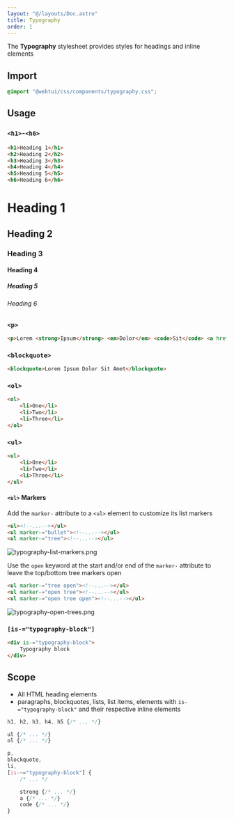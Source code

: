 ```yaml
---
layout: "@/layouts/Doc.astro"
title: Typography
order: 1
---
```



The **Typography** stylesheet provides styles for headings and inline elements

## Import

```css
@import "@webtui/css/components/typography.css";
```

## Usage

### `<h1>`-`<h6>`

```html
<h1>Heading 1</h1>
<h2>Heading 2</h2>
<h3>Heading 3</h3>
<h4>Heading 4</h4>
<h5>Heading 5</h5>
<h6>Heading 6</h6>
```

<Example id="headings">
    <h1>Heading 1</h1>
    <h2>Heading 2</h2>
    <h3>Heading 3</h3>
    <h4>Heading 4</h4>
    <h5>Heading 5</h5>
    <h6>Heading 6</h6>
</Example>

### `<p>`

```html
<p>Lorem <strong>Ipsum</strong> <em>Dolor</em> <code>Sit</code> <a href="https://example.com">Amet</a></p>
```

### `<blockquote>`

```html
<blockquote>Lorem Ipsum Dolor Sit Amet</blockquote>
```

### `<ol>`

```html
<ol>
    <li>One</li>
    <li>Two</li>
    <li>Three</li>
</ol>
```

### `<ul>`

```html
<ul>
    <li>One</li>
    <li>Two</li>
    <li>Three</li>
</ul>
```

#### `<ul>` Markers

Add the `marker-` attribute to a `<ul>` element to customize its list markers

```html
<ul><!--...--></ul>
<ul marker-="bullet"><!--...--></ul>
<ul marker-="tree"><!--...--></ul>
```

![typography-list-markers.png](../../assets/typography-list-markers.png)

Use the `open` keyword at the start and/or end of the `marker-` attribute to leave the top/bottom tree markers open

```html
<ul marker-="tree open"><!--...--></ul>
<ul marker-="open tree"><!--...--></ul>
<ul marker-="open tree open"><!--...--></ul>
```

![typography-open-trees.png](../../assets/typography-open-trees.png)

### `[is-="typography-block"]`

```html
<div is-="typography-block">
    Typography block
</div>
```

## Scope

- All HTML heading elements
- paragraphs, blockquotes, lists, list items, elements with `is-="typography-block"` and their respective inline elements

```css
h1, h2, h3, h4, h5 {/* ... */}

ul {/* ... */}
ol {/* ... */}

p,
blockquote,
li,
[is-~="typography-block"] {
    /* ... */

    strong {/* ... */}
    a {/* ... */}
    code {/* ... */}
}
```
